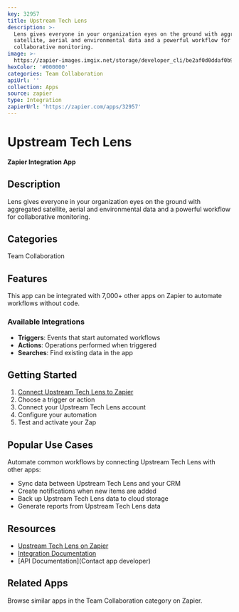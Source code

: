 ```yaml
---
key: 32957
title: Upstream Tech Lens
description: >-
  Lens gives everyone in your organization eyes on the ground with aggregated
  satellite, aerial and environmental data and a powerful workflow for
  collaborative monitoring.
image: >-
  https://zapier-images.imgix.net/storage/developer_cli/be2af0d0ddaf0b9dcfc501e14ec8ece6.png?auto=format%2Ccompress&ixlib=python-3.0.0&q=50
hexColor: '#000000'
categories: Team Collaboration
apiUrl: ''
collection: Apps
source: zapier
type: Integration
zapierUrl: 'https://zapier.com/apps/32957'
---
```

# Upstream Tech Lens

**Zapier Integration App**

## Description

Lens gives everyone in your organization eyes on the ground with aggregated satellite, aerial and environmental data and a powerful workflow for collaborative monitoring.

## Categories

Team Collaboration

## Features

This app can be integrated with 7,000+ other apps on Zapier to automate workflows without code.

### Available Integrations

- **Triggers**: Events that start automated workflows
- **Actions**: Operations performed when triggered
- **Searches**: Find existing data in the app

## Getting Started

1. [Connect Upstream Tech Lens to Zapier](https://zapier.com/apps/32957)
2. Choose a trigger or action
3. Connect your Upstream Tech Lens account
4. Configure your automation
5. Test and activate your Zap

## Popular Use Cases

Automate common workflows by connecting Upstream Tech Lens with other apps:

- Sync data between Upstream Tech Lens and your CRM
- Create notifications when new items are added
- Back up Upstream Tech Lens data to cloud storage
- Generate reports from Upstream Tech Lens data

## Resources

- [Upstream Tech Lens on Zapier](https://zapier.com/apps/32957)
- [Integration Documentation](https://zapier.com/apps/32957/integrations)
- [API Documentation](Contact app developer)

## Related Apps

Browse similar apps in the Team Collaboration category on Zapier.
